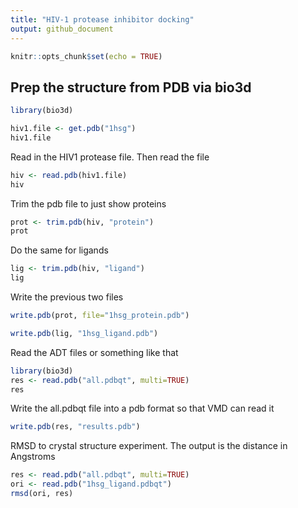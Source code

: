 ```yaml
---
title: "HIV-1 protease inhibitor docking"
output: github_document
---
```


```r
knitr::opts_chunk$set(echo = TRUE)
```

## Prep the structure from PDB via bio3d

```r
library(bio3d)

hiv1.file <- get.pdb("1hsg")
hiv1.file
```

Read in the HIV1 protease file. Then read the file

```r
hiv <- read.pdb(hiv1.file)
hiv
```

Trim the pdb file to just show proteins

```r
prot <- trim.pdb(hiv, "protein")
prot
```

Do the same for ligands

```r
lig <- trim.pdb(hiv, "ligand")
lig
```

Write the previous two files 

```r
write.pdb(prot, file="1hsg_protein.pdb")  

write.pdb(lig, "1hsg_ligand.pdb")
```

Read the ADT files or something like that

```r
library(bio3d) 
res <- read.pdb("all.pdbqt", multi=TRUE)
res
```

Write the all.pdbqt file into a pdb format so that VMD can read it
```r
write.pdb(res, "results.pdb")
```

RMSD to crystal structure experiment.  The output is the distance in Angstroms
```r
res <- read.pdb("all.pdbqt", multi=TRUE) 
ori <- read.pdb("1hsg_ligand.pdbqt")
rmsd(ori, res)
```

